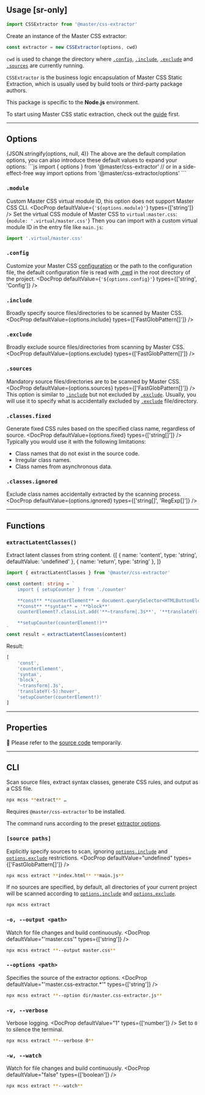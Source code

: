 ## Usage [sr-only]

```js
import CSSExtractor from '@master/css-extractor'
```
Create an instance of the Master CSS extractor:
```js
const extractor = new CSSExtractor(options, cwd)
```

`cwd` is used to change the directory where [`.config`](#config), [`.include`](#include), [`.exclude`](#exclude) and [`.sources`](#sources) are currently running.

`CSSExtractor` is the business logic encapsulation of Master CSS Static Extraction, which is usually used by build tools or third-party package authors.

This package is specific to the **Node.js** environment.

To start using Master CSS static extraction, check out the [guide](http://localhost:3000/docs/installation) first.


---


## Options
<OptionsCodes cli vite webpack>
    {JSON.stringify(options, null, 4)}
</OptionsCodes>
The above are the default compilation options, you can also introduce these default values to expand your options:
```js
import { options } from '@master/css-extractor'
// or in a side-effect-free way
import options from '@master/css-extractor/options'
```

### `.module`
Custom Master CSS virtual module ID, this option does not support Master CSS CLI.
<DocProp defaultValue={`'${options.module}'`} types={['string']} />
Set the virtual CSS module of Master CSS to `virtual:master.css`:
<OptionsCodes vite webpack addLines={[1]} number>
    {`
        module: '.virtual/master.css'
    `}
</OptionsCodes>
Then you can import with a custom virtual module ID in the entry file like `main.js`:
```js name=main.js
import '.virtual/master.css'
```

### `.config`
Customize your Master CSS [configuration](/docs/configuration) or the path to the configuration file, the default configuration file is read with [.cwd](#cwd) in the root directory of the project.
<DocProp defaultValue={`'${options.config}'`} types={['string', 'Config']} />
            
### `.include`
Broadly specify source files/directories to be scanned by Master CSS.
<DocProp defaultValue={options.include} types={['FastGlobPattern[]']} />

### `.exclude`
Broadly exclude source files/directories from scanning by Master CSS.
<DocProp defaultValue={options.exclude} types={['FastGlobPattern[]']} />

### `.sources`
Mandatory source files/directories are to be scanned by Master CSS.
<DocProp defaultValue={options.sources} types={['FastGlobPattern[]']} />
This option is similar to [`.include`](#include) but not excluded by [`.exclude`](#exclude). Usually, you will use it to specify what is accidentally excluded by [`.exclude`](#exclude) file/directory.

### `.classes.fixed`
Generate fixed CSS rules based on the specified class name, regardless of source.
<DocProp defaultValue={options.fixed} types={['string[]']} />
Typically you would use it with the following limitations:
- Class names that do not exist in the source code.
- Irregular class names.
- Class names from asynchronous data.

### `.classes.ignored`
Exclude class names accidentally extracted by the scanning process.
<DocProp defaultValue={options.ignored} types={['string[]', 'RegExp[]']} />

---

## Functions

### `extractLatentClasses()`
Extract latent classes from string content.
<DocFn>
    {[
        { name: 'content', type: 'string', defaultValue: 'undefined' },
        { name: 'return', type: 'string' },
    ]}
</DocFn>
```ts
import { extractLatentClasses } from '@master/css-extractor'

const content: string = `
    import { setupCounter } from './counter'

    **const** **counterElement** = document.querySelector<HTMLButtonElement>('#counter')
    **const** **syntax** = '**block**'
    counterElement?.classList.add('**~transform|.3s**', '**translateY(-5):hover**', **syntax**)

    **setupCounter(counterElement!)**
`
const result = extractLatentClasses(content)
```
Result:
```js
[
    'const',
    'counterElement',
    'syntax',
    'block',
    '~transform|.3s',
    'translateY(-5):hover',
    'setupCounter(counterElement!)'
]
```

---

## Properties
🚧 Please refer to the [source code](https://github.com/master-co/css/blob/dev/beta/packages/extractor/src/core.ts) temporarily.

---

## CLI
Scan source files, extract syntax classes, generate CSS rules, and output as a CSS file.
```bash name=Terminal
npx mcss **extract** …
```
Requires `@master/css-extractor` to be installed.

The command runs according to the preset [extractor options](#options).

### `[source paths]`
Explicitly specify sources to scan, ignoring [`options.include`](/docs/extractor#include) and [`options.exclude`](/docs/extractor#exclude) restrictions.
<DocProp defaultValue="undefined" types={['FastGlobPattern[]']} />
```bash name=Terminal
npx mcss extract **index.html** **main.js**
```
If no sources are specified, by default, all directories of your current project will be scanned according to [`options.include`](/docs/extractor#include) and [`options.exclude`](/docs/extractor#exclude).
```bash name=Terminal
npx mcss extract
```

### `-o, --output <path>`
Watch for file changes and build continuously.
<DocProp defaultValue="'master.css'" types={['string']} />
```bash name=Terminal
npx mcss extract **--output master.css**
```

### `--options <path>`
Specifies the source of the extractor options.
<DocProp defaultValue="'master.css-extractor.*'" types={['string']} />
```bash name=Terminal
npx mcss extract **--option dir/master.css-extractor.js**
```

### `-v, --verbose`
Verbose logging.
<DocProp defaultValue="1" types={['number']} />
Set to `0` to silence the terminal.
```bash name=Terminal
npx mcss extract **--verbose 0**
```

### `-w, --watch`
Watch for file changes and build continuously.
<DocProp defaultValue="false" types={['boolean']} />
```bash name=Terminal
npx mcss extract **--watch**
```